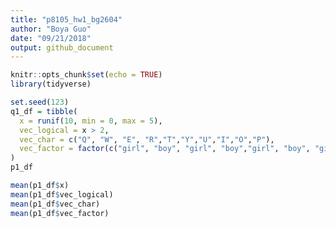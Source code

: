 ```yaml
---
title: "p8105_hw1_bg2604"
author: "Boya Guo"
date: "09/21/2018"
output: github_document
---
```


```r
knitr::opts_chunk$set(echo = TRUE)
library(tidyverse)
```


```r
set.seed(123)
q1_df = tibble(
  x = runif(10, min = 0, max = 5),
  vec_logical = x > 2,
  vec_char = c("Q", "W", "E", "R","T","Y","U","I","O","P"),
  vec_factor = factor(c("girl", "boy", "girl", "boy","girl", "boy", "girl", "boy","girl", "boy"))
)
p1_df

mean(p1_df$x)
mean(p1_df$vec_logical)
mean(p1_df$vec_char)
mean(p1_df$vec_factor)
```